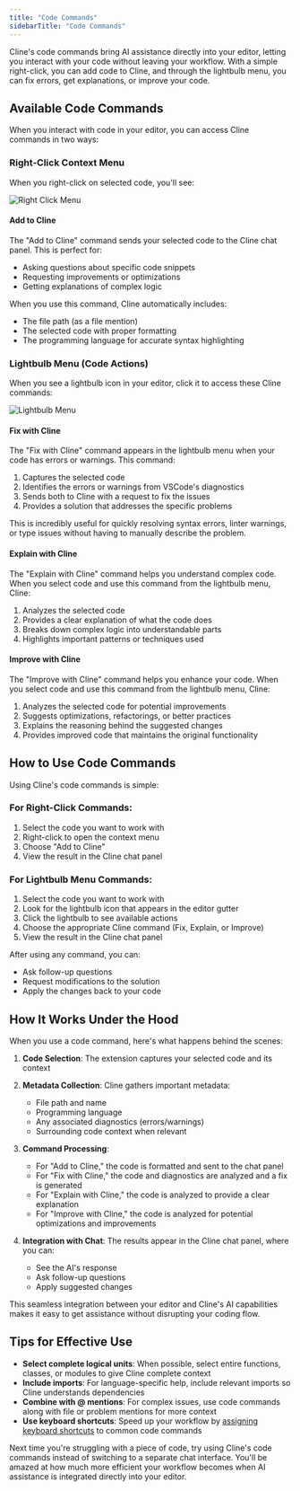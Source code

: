 ```yaml
---
title: "Code Commands"
sidebarTitle: "Code Commands"
---
```


Cline's code commands bring AI assistance directly into your editor, letting you interact with your code without leaving your workflow. With a simple right-click, you can add code to Cline, and through the lightbulb menu, you can fix errors, get explanations, or improve your code.

## Available Code Commands

When you interact with code in your editor, you can access Cline commands in two ways:

### Right-Click Context Menu

When you right-click on selected code, you'll see:

<Frame>
	<img src="https://storage.googleapis.com/bluesaicoder_public_images/docs/assets/code-commands.png" alt="Right Click Menu" />
</Frame>

#### Add to Cline

The "Add to Cline" command sends your selected code to the Cline chat panel. This is perfect for:

-   Asking questions about specific code snippets
-   Requesting improvements or optimizations
-   Getting explanations of complex logic

When you use this command, Cline automatically includes:

-   The file path (as a file mention)
-   The selected code with proper formatting
-   The programming language for accurate syntax highlighting

### Lightbulb Menu (Code Actions)

When you see a lightbulb icon in your editor, click it to access these Cline commands:

<Frame>
	<img src="https://storage.googleapis.com/bluesaicoder_public_images/docs/assets/lightbulb-actions.png" alt="Lightbulb Menu" />
</Frame>

#### Fix with Cline

The "Fix with Cline" command appears in the lightbulb menu when your code has errors or warnings. This command:

1. Captures the selected code
2. Identifies the errors or warnings from VSCode's diagnostics
3. Sends both to Cline with a request to fix the issues
4. Provides a solution that addresses the specific problems

This is incredibly useful for quickly resolving syntax errors, linter warnings, or type issues without having to manually describe the problem.

#### Explain with Cline

The "Explain with Cline" command helps you understand complex code. When you select code and use this command from the lightbulb menu, Cline:

1. Analyzes the selected code
2. Provides a clear explanation of what the code does
3. Breaks down complex logic into understandable parts
4. Highlights important patterns or techniques used

#### Improve with Cline

The "Improve with Cline" command helps you enhance your code. When you select code and use this command from the lightbulb menu, Cline:

1. Analyzes the selected code for potential improvements
2. Suggests optimizations, refactorings, or better practices
3. Explains the reasoning behind the suggested changes
4. Provides improved code that maintains the original functionality

## How to Use Code Commands

Using Cline's code commands is simple:

### For Right-Click Commands:

1. Select the code you want to work with
2. Right-click to open the context menu
3. Choose "Add to Cline"
4. View the result in the Cline chat panel

### For Lightbulb Menu Commands:

1. Select the code you want to work with
2. Look for the lightbulb icon that appears in the editor gutter
3. Click the lightbulb to see available actions
4. Choose the appropriate Cline command (Fix, Explain, or Improve)
5. View the result in the Cline chat panel

After using any command, you can:

-   Ask follow-up questions
-   Request modifications to the solution
-   Apply the changes back to your code

## How It Works Under the Hood

When you use a code command, here's what happens behind the scenes:

1. **Code Selection**: The extension captures your selected code and its context
2. **Metadata Collection**: Cline gathers important metadata:

    - File path and name
    - Programming language
    - Any associated diagnostics (errors/warnings)
    - Surrounding code context when relevant

3. **Command Processing**:

    - For "Add to Cline," the code is formatted and sent to the chat panel
    - For "Fix with Cline," the code and diagnostics are analyzed and a fix is generated
    - For "Explain with Cline," the code is analyzed to provide a clear explanation
    - For "Improve with Cline," the code is analyzed for potential optimizations and improvements

4. **Integration with Chat**: The results appear in the Cline chat panel, where you can:
    - See the AI's response
    - Ask follow-up questions
    - Apply suggested changes

This seamless integration between your editor and Cline's AI capabilities makes it easy to get assistance without disrupting your coding flow.

## Tips for Effective Use

-   **Select complete logical units**: When possible, select entire functions, classes, or modules to give Cline complete context
-   **Include imports**: For language-specific help, include relevant imports so Cline understands dependencies
-   **Combine with @ mentions**: For complex issues, use code commands along with file or problem mentions for more context
-   **Use keyboard shortcuts**: Speed up your workflow by [assigning keyboard shortcuts](/features/commands-and-shortcuts/keyboard-shortcuts) to common code commands

Next time you're struggling with a piece of code, try using Cline's code commands instead of switching to a separate chat interface. You'll be amazed at how much more efficient your workflow becomes when AI assistance is integrated directly into your editor.
